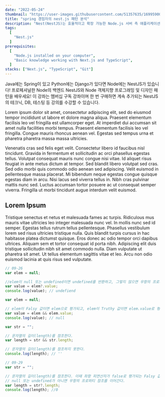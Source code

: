 ```yaml
---
date: "2022-05-24"
thumbnail: "https://user-images.githubusercontent.com/51357635/169959004-6fbc2e76-80af-4d11-bfda-36b04b982b76.png"
title: "spring 경험자의 nest.js 패턴 분석"
description: "Nest(NestJS)는 효율적이고 확장 가능한 Node.js 서버 측 애플리케이션을 구축하기 위한 프레임워크입니다. 프로그레시브 JavaScript를 사용하고 TypeScript 로 구축되고 완벽하게 지원하며 (그러나 여전히 개발자가 순수 JavaScript로 코딩할 수 있음) OOP(객체 지향 프로그래밍), FP(기능 프로그래밍) 및 FRP(기능 반응 프로그래밍)의 요소를 결합합니다."
tags:
  [
    "Nest.js"
  ]
prerequisites:
  [
    "Node.js installed on your computer",
    "Basic knowledge working with Next.js and TypeScript",
  ]
stacks: ["Next.js", "TypeScript", "Git"]
---
```


Java에는 Spring이 있고 Python에는 Django가 있다면 Node에는 NestJS가 있습니다! 프로페셔널한 Node의 백엔드 NestJS와 Node 객체지향 프로그래밍 및 디자인 패턴을 배우세요! 이 강좌는 멤버십 구독 강좌이며 한 번 구매하면 계속 추가되는 NestJS의 테크닉, DB, 테스팅 등 강의를 수강할 수 있습니다.

Lorem ipsum dolor sit amet, consectetur adipiscing elit, sed do eiusmod tempor incididunt ut labore et dolore magna aliqua. Praesent elementum facilisis leo vel fringilla est ullamcorper eget. At imperdiet dui accumsan sit amet nulla facilities morbi tempus. Praesent elementum facilisis leo vel fringilla. Congue mauris rhoncus aenean vel. Egestas sed tempus urna et pharetra pharetra massa massa ultricies.

Venenatis cras sed felis eget velit. Consectetur libero id faucibus nisl tincidunt. Gravida in fermentum et sollicitudin ac orci phasellus egestas tellus. Volutpat consequat mauris nunc congue nisi vitae. Id aliquet risus feugiat in ante metus dictum at tempor. Sed blandit libero volutpat sed cras. Sed odio morbi quis commodo odio aenean sed adipiscing. Velit euismod in pellentesque massa placerat. Mi bibendum neque egestas congue quisque egestas diam in arcu. Nisi lacus sed viverra tellus in. Nibh cras pulvinar mattis nunc sed. Luctus accumsan tortor posuere ac ut consequat semper viverra. Fringilla ut morbi tincidunt augue interdum velit euismod.

## Lorem Ipsum

Tristique senectus et netus et malesuada fames ac turpis. Ridiculous mus mauris vitae ultricies leo integer malesuada nunc vel. In mollis nunc sed id semper. Egestas tellus rutrum tellus pellentesque. Phasellus vestibulum lorem sed risus ultricies tristique nulla. Quis blandit turpis cursus in hac habitasse platea dictumst quisque. Eros donec ac odio tempor orci dapibus ultrices. Aliquam sem et tortor consequat id porta nibh. Adipiscing elit duis tristique sollicitudin nibh sit amet commodo nulla. Diam vulputate ut pharetra sit amet. Ut tellus elementum sagittis vitae et leo. Arcu non odio euismod lacinia at quis risus sed vulputate.

```js
// 09-26
var elem = null;

//elem이 null 또는 undefined이면 undefined를 반환하고, 그렇지 않으면 우항의 프로퍼티 참조를 이어간다.
var value = elem?.value;
console.log(value); // undefiend

var elem = null;

// elem이 Falsy 값이면 elem으로 평가되고, elem이 Truthy 값이면 elem.value로 평가된다./
var value = elem && elem.value;
console.log(value); // null

var str = "";

// 문자열의 길이(length)를 참조한다.
var length = str && str.length;

// 문자열의 길이(length)를 참조하지 못한다.
console.log(length); // ''

// 09-29
var str = "";

// 문자열의 길이(length)를 참조한다. 이때 좌항 피연산자가 false로 평가되는 Falsy 값이라도
// null 또는 undefined가 아니면 우항의 프로퍼티 참조를 이어간다.
var length = str?.length;
console.log(length); //0
```